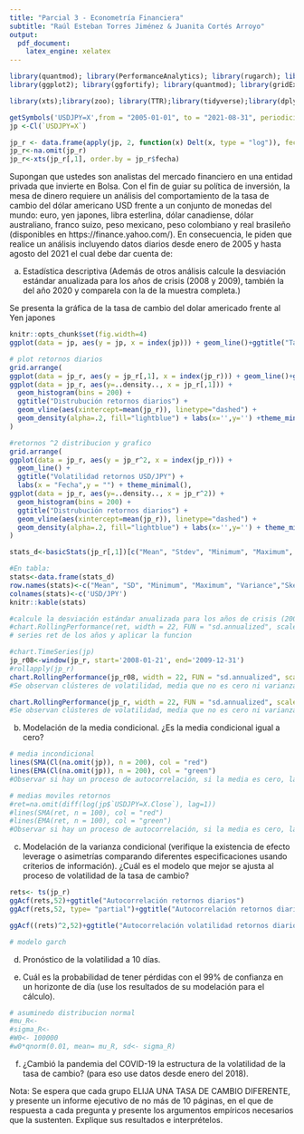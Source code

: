 ```yaml
---
title: "Parcial 3 - Econometría Financiera"
subtitle: "Raúl Esteban Torres Jiménez & Juanita Cortés Arroyo"
output: 
  pdf_document:
    latex_engine: xelatex
---
```


```r
library(quantmod); library(PerformanceAnalytics); library(rugarch); library(dplyr)
library(ggplot2); library(ggfortify); library(quantmod); library(gridExtra); library(forecast); library(cowplot); library(urca); library(timeDate); library(TSstudio); library(fBasics); library(randtests); library(vrtest)

library(xts);library(zoo); library(TTR);library(tidyverse);library(dplyr); library(stats); library(greybox); library(smooth);library(PerformanceAnalytics); library(rugarch)

getSymbols('USDJPY=X',from = "2005-01-01", to = "2021-08-31", periodicity = "daily")
jp <-Cl(`USDJPY=X`)

jp_r <- data.frame(apply(jp, 2, function(x) Delt(x, type = "log")), fecha = index(jp))
jp_r<-na.omit(jp_r)
jp_r<-xts(jp_r[,1], order.by = jp_r$fecha)
```

Supongan que ustedes son analistas del mercado financiero en una entidad privada que invierte en Bolsa. Con el fin de guiar su política de inversión, la mesa de dinero requiere un análisis del comportamiento de la tasa de cambio del dólar americano USD frente a un conjunto de monedas del mundo: euro, yen japones, libra esterlina, dólar canadiense, dólar australiano, franco suizo, peso mexicano, peso colombiano y real brasileño (disponibles en https://finance.yahoo.com/). En consecuencia, le piden que realice un análisis incluyendo datos diarios desde enero de 2005 y hasta agosto del 2021 el cual debe dar cuenta de:

  a. Estadística descriptiva (Además de otros análisis calcule la desviación estándar anualizada para los años de crisis (2008 y 2009), también la del año 2020 y comparela con la de la muestra completa.)
  
Se presenta la gráfica de la tasa de cambio del dolar americado \textbf{USD} frente al Yen japones \textbf{JPY}

```r
knitr::opts_chunk$set(fig.width=4) 
ggplot(data = jp, aes(y = jp, x = index(jp))) + geom_line()+ggtitle("Tasa de cambio USD/JPY")+ labs(x = "Fecha",y = "USD/JPY") 
```

```r
# plot retornos diarios 
grid.arrange(
ggplot(data = jp_r, aes(y = jp_r[,1], x = index(jp_r))) + geom_line()+ggtitle("Retornos diarios USD/JPY")+ labs(x = "Fecha",y = "") + theme_minimal(),
ggplot(data = jp_r, aes(y=..density.., x = jp_r[,1])) +
  geom_histogram(bins = 200) +
  ggtitle("Distrubución retornos diarios") +
  geom_vline(aes(xintercept=mean(jp_r)), linetype="dashed") +
  geom_density(alpha=.2, fill="lightblue") + labs(x='',y='') +theme_minimal()
)
```

```r
#retornos ^2 distribucion y grafico
grid.arrange(
ggplot(data = jp_r, aes(y = jp_r^2, x = index(jp_r))) + 
  geom_line() +
  ggtitle("Volatilidad retornos USD/JPY") + 
  labs(x = "Fecha",y = "") + theme_minimal(),
ggplot(data = jp_r, aes(y=..density.., x = jp_r^2)) +
  geom_histogram(bins = 200) +
  ggtitle("Distrubución retornos diarios") +
  geom_vline(aes(xintercept=mean(jp_r)), linetype="dashed") +
  geom_density(alpha=.2, fill="lightblue") + labs(x='',y='') + theme_minimal()
)
```

```r
stats_d<-basicStats(jp_r[,1])[c("Mean", "Stdev", "Minimum", "Maximum", "Variance","Skewness","Kurtosis"),]

#En tabla:
stats<-data.frame(stats_d)
row.names(stats)<-c("Mean", "SD", "Minimum", "Maximum", "Variance","Skewness","Kurtosis")
colnames(stats)<-c('USD/JPY')
knitr::kable(stats)
```

```r
#calcule la desviación estándar anualizada para los años de crisis (2008 y 2009), también la del año 2020 y comparela con la de la muestra completa 
#chart.RollingPerformance(ret, width = 22, FUN = "sd.annualized", scale = 252, main = "One month rolling volatility")
# series ret de los años y aplicar la funcion 
```

```r
#chart.TimeSeries(jp)
jp_r08<-window(jp_r, start='2008-01-21', end='2009-12-31')
#rollapply(jp_r)
chart.RollingPerformance(jp_r08, width = 22, FUN = "sd.annualized", scale = 252, main = "One month rolling volatility")
#Se observan clústeres de volatilidad, media que no es cero ni varianza constante => modelar volatilidad.
```

```r
chart.RollingPerformance(jp_r, width = 22, FUN = "sd.annualized", scale = 252, main = "One month rolling volatility")
#Se observan clústeres de volatilidad, media que no es cero ni varianza constante => modelar volatilidad.
```
  b. Modelación de la media condicional. ¿Es la media condicional igual a cero?
```r
# media incondicional 
lines(SMA(Cl(na.omit(jp)), n = 200), col = "red")
lines(EMA(Cl(na.omit(jp)), n = 200), col = "green")
#Observar si hay un proceso de autocorrelación, si la media es cero, la varianza constante, etc.
```

```r
# medias moviles retornos
#ret=na.omit(diff(log(jp$`USDJPY=X.Close`), lag=1))
#lines(SMA(ret, n = 100), col = "red")
#lines(EMA(ret, n = 100), col = "green")
#Observar si hay un proceso de autocorrelación, si la media es cero, la varianza constante, etc.
```


  
  c. Modelación de la varianza condicional (verifique la existencia de efecto leverage o asimetrías comparando diferentes especificaciones usando criterios de información). ¿Cuál es el modelo que mejor se ajusta al proceso de volatilidad de la tasa de cambio?
  
```r
rets<- ts(jp_r)
ggAcf(rets,52)+ggtitle("Autocorrelación retornos diarios")
ggAcf(rets,52, type= "partial")+ggtitle("Autocorrelación retornos diarios")

```

```r
ggAcf((rets)^2,52)+ggtitle("Autocorrelación volatilidad retornos diarios")

```
```r
# modelo garch
```
 
 
  d. Pronóstico de la volatilidad a 10 días.
  
  e. Cuál es la probabilidad de tener pérdidas con el 99% de confianza en un horizonte de día (use los resultados de su modelación para el cálculo).
  
```r
# asuminedo distribucion normal
#mu_R<- 
#sigma_R<- 
#W0<- 100000
#w0*qnorm(0.01, mean= mu_R, sd<- sigma_R)
```
  
  f. ¿Cambió la pandemia del COVID-19 la estructura de la volatilidad de la tasa de cambio? (para eso use datos desde enero del 2018).
  

Nota: Se espera que cada grupo ELIJA UNA TASA DE CAMBIO DIFERENTE, y presente un informe ejecutivo de no más de 10 páginas, en el que de respuesta a cada pregunta y presente los argumentos empíricos necesarios que la sustenten. Explique sus resultados e interprételos.

